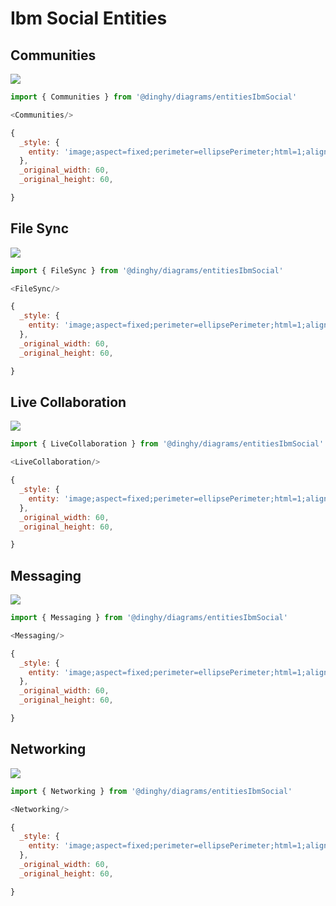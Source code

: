 
# Ibm Social Entities


## Communities

<Tabs>
  <TabItem value="Preview">

![](./communities.png#drawio)

  </TabItem>
  <TabItem value="Usage">
    
```js
import { Communities } from '@dinghy/diagrams/entitiesIbmSocial'

<Communities/>
```

  </TabItem>
  <TabItem value="Definition">
    
```js
{
  _style: {
    entity: 'image;aspect=fixed;perimeter=ellipsePerimeter;html=1;align=center;shadow=0;dashed=0;fontColor=#4277BB;labelBackgroundColor=default;fontSize=12;spacingTop=3;image=img/lib/ibm/social/communities.svg;strokeColor=none;',
  },
  _original_width: 60,
  _original_height: 60,

}
```

  </TabItem>
</Tabs>


## File Sync

<Tabs>
  <TabItem value="Preview">

![](./file-sync.png#drawio)

  </TabItem>
  <TabItem value="Usage">
    
```js
import { FileSync } from '@dinghy/diagrams/entitiesIbmSocial'

<FileSync/>
```

  </TabItem>
  <TabItem value="Definition">
    
```js
{
  _style: {
    entity: 'image;aspect=fixed;perimeter=ellipsePerimeter;html=1;align=center;shadow=0;dashed=0;fontColor=#4277BB;labelBackgroundColor=default;fontSize=12;spacingTop=3;image=img/lib/ibm/social/file_sync.svg;strokeColor=none;',
  },
  _original_width: 60,
  _original_height: 60,

}
```

  </TabItem>
</Tabs>


## Live Collaboration

<Tabs>
  <TabItem value="Preview">

![](./live-collaboration.png#drawio)

  </TabItem>
  <TabItem value="Usage">
    
```js
import { LiveCollaboration } from '@dinghy/diagrams/entitiesIbmSocial'

<LiveCollaboration/>
```

  </TabItem>
  <TabItem value="Definition">
    
```js
{
  _style: {
    entity: 'image;aspect=fixed;perimeter=ellipsePerimeter;html=1;align=center;shadow=0;dashed=0;fontColor=#4277BB;labelBackgroundColor=default;fontSize=12;spacingTop=3;image=img/lib/ibm/social/live_collaboration.svg;strokeColor=none;',
  },
  _original_width: 60,
  _original_height: 60,

}
```

  </TabItem>
</Tabs>


## Messaging

<Tabs>
  <TabItem value="Preview">

![](./messaging.png#drawio)

  </TabItem>
  <TabItem value="Usage">
    
```js
import { Messaging } from '@dinghy/diagrams/entitiesIbmSocial'

<Messaging/>
```

  </TabItem>
  <TabItem value="Definition">
    
```js
{
  _style: {
    entity: 'image;aspect=fixed;perimeter=ellipsePerimeter;html=1;align=center;shadow=0;dashed=0;fontColor=#4277BB;labelBackgroundColor=default;fontSize=12;spacingTop=3;image=img/lib/ibm/social/messaging.svg;strokeColor=none;',
  },
  _original_width: 60,
  _original_height: 60,

}
```

  </TabItem>
</Tabs>


## Networking

<Tabs>
  <TabItem value="Preview">

![](./networking.png#drawio)

  </TabItem>
  <TabItem value="Usage">
    
```js
import { Networking } from '@dinghy/diagrams/entitiesIbmSocial'

<Networking/>
```

  </TabItem>
  <TabItem value="Definition">
    
```js
{
  _style: {
    entity: 'image;aspect=fixed;perimeter=ellipsePerimeter;html=1;align=center;shadow=0;dashed=0;fontColor=#4277BB;labelBackgroundColor=default;fontSize=12;spacingTop=3;image=img/lib/ibm/social/networking.svg;strokeColor=none;',
  },
  _original_width: 60,
  _original_height: 60,

}
```

  </TabItem>
</Tabs>

